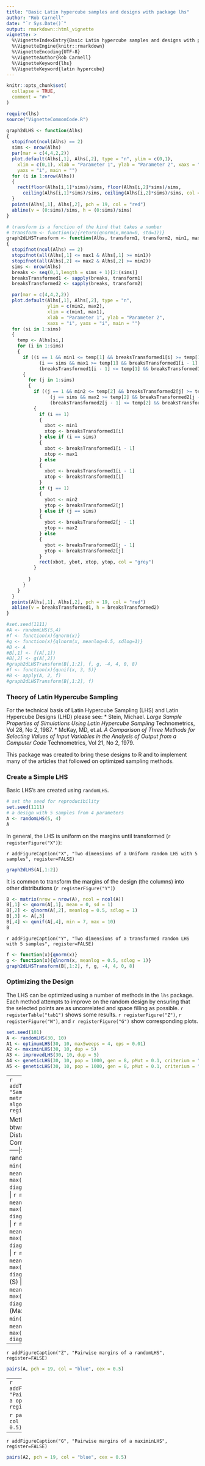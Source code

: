 ```yaml
---
title: "Basic Latin hypercube samples and designs with package lhs"
author: "Rob Carnell"
date: "`r Sys.Date()`"
output: rmarkdown::html_vignette
vignette: >
  %\VignetteIndexEntry{Basic Latin hypercube samples and designs with package lhs}
  %\VignetteEngine{knitr::rmarkdown}
  %\VignetteEncoding{UTF-8}
  %\VignetteAuthor{Rob Carnell}
  %\VignetteKeyword{lhs}
  %\VignetteKeyword{latin hypercube}
---
```


```r
knitr::opts_chunk$set(
  collapse = TRUE,
  comment = "#>"
)

require(lhs)
source("VignetteCommonCode.R")

graph2dLHS <- function(Alhs)
{
  stopifnot(ncol(Alhs) == 2)
  sims <- nrow(Alhs)
  par(mar = c(4,4,2,2))
  plot.default(Alhs[,1], Alhs[,2], type = "n", ylim = c(0,1),
    xlim = c(0,1), xlab = "Parameter 1", ylab = "Parameter 2", xaxs = "i", 
    yaxs = "i", main = "")
  for (i in 1:nrow(Alhs))
  {
    rect(floor(Alhs[i,1]*sims)/sims, floor(Alhs[i,2]*sims)/sims,
      ceiling(Alhs[i,1]*sims)/sims, ceiling(Alhs[i,2]*sims)/sims, col = "grey")
  }
  points(Alhs[,1], Alhs[,2], pch = 19, col = "red")
  abline(v = (0:sims)/sims, h = (0:sims)/sims)
}

# transform is a function of the kind that takes a number
# transform <- function(x){return(qnorm(x,mean=0, std=1))}
graph2dLHSTransform <- function(Alhs, transform1, transform2, min1, max1, min2, max2)
{
  stopifnot(ncol(Alhs) == 2)
  stopifnot(all(Alhs[,1] <= max1 & Alhs[,1] >= min1))
  stopifnot(all(Alhs[,2] <= max2 & Alhs[,2] >= min2))
  sims <- nrow(Alhs)
  breaks <- seq(0,1,length = sims + 1)[2:(sims)]
  breaksTransformed1 <- sapply(breaks, transform1)
  breaksTransformed2 <- sapply(breaks, transform2)

  par(mar = c(4,4,2,2))
  plot.default(Alhs[,1], Alhs[,2], type = "n", 
               ylim = c(min2, max2),
               xlim = c(min1, max1),
               xlab = "Parameter 1", ylab = "Parameter 2", 
               xaxs = "i", yaxs = "i", main = "")
  for (si in 1:sims)
  {
    temp <- Alhs[si,]
    for (i in 1:sims)
    {
      if ((i == 1 && min1 <= temp[1] && breaksTransformed1[i] >= temp[1]) ||
            (i == sims && max1 >= temp[1] && breaksTransformed1[i - 1] <= temp[1]) ||
            (breaksTransformed1[i - 1] <= temp[1] && breaksTransformed1[i] >= temp[1]))
      {
        for (j in 1:sims)
        {
          if ((j == 1 && min2 <= temp[2] && breaksTransformed2[j] >= temp[2]) ||
                (j == sims && max2 >= temp[2] && breaksTransformed2[j - 1] <= temp[2]) ||
                (breaksTransformed2[j - 1] <= temp[2] && breaksTransformed2[j] >= temp[2]))
          {
            if (i == 1)
            {
              xbot <- min1
              xtop <- breaksTransformed1[i]
            } else if (i == sims)
            {
              xbot <- breaksTransformed1[i - 1]
              xtop <- max1
            } else 
            {
              xbot <- breaksTransformed1[i - 1]
              xtop <- breaksTransformed1[i]
            }
            if (j == 1)
            {
              ybot <- min2
              ytop <- breaksTransformed2[j]
            } else if (j == sims)
            {
              ybot <- breaksTransformed2[j - 1]
              ytop <- max2
            } else 
            {
              ybot <- breaksTransformed2[j - 1]
              ytop <- breaksTransformed2[j]
            }
            rect(xbot, ybot, xtop, ytop, col = "grey")
          }
          
        }
      }
    }
  }
  points(Alhs[,1], Alhs[,2], pch = 19, col = "red")
  abline(v = breaksTransformed1, h = breaksTransformed2)
}

#set.seed(1111)
#A <- randomLHS(5,4)
#f <- function(x){qnorm(x)}
#g <- function(x){qlnorm(x, meanlog=0.5, sdlog=1)}
#B <- A
#B[,1] <- f(A[,1])
#B[,2] <- g(A[,2])
#graph2dLHSTransform(B[,1:2], f, g, -4, 4, 0, 8)
#f <- function(x){qunif(x, 3, 5)}
#B <- apply(A, 2, f)
#graph2dLHSTransform(B[,1:2], f)

```

### Theory of Latin Hypercube Sampling

For the technical basis of Latin Hypercube Sampling (LHS) and Latin Hypercube Designs (LHD) please see:
* Stein, Michael.  _Large Sample Properties of Simulations Using Latin Hypercube Sampling_ Technometrics, Vol 28, No 2, 1987.
* McKay, MD, et.al. _A Comparison of Three Methods for Selecting Values of Input Variables in the Analysis of Output from a Computer Code_ Technometrics, Vol 21, No 2, 1979.

This package was created to bring these designs to R and to implement many of the articles that followed on optimized sampling methods.

### Create a Simple LHS

Basic LHS's are created using `randomLHS`.

```r
# set the seed for reproducibility
set.seed(1111)
# a design with 5 samples from 4 parameters
A <- randomLHS(5, 4) 
A
```

In general, the LHS is uniform on the margins until transformed (`r registerFigure("X")`):

`r addFigureCaption("X", "Two dimensions of a Uniform random LHS with 5 samples", register=FALSE)`

```r
graph2dLHS(A[,1:2])
```

It is common to transform the margins of the design (the columns) into other
distributions (`r registerFigure("Y")`)

```r
B <- matrix(nrow = nrow(A), ncol = ncol(A))
B[,1] <- qnorm(A[,1], mean = 0, sd = 1)
B[,2] <- qlnorm(A[,2], meanlog = 0.5, sdlog = 1)
B[,3] <- A[,3]
B[,4] <- qunif(A[,4], min = 7, max = 10)
B
```

`r addFigureCaption("Y", "Two dimensions of a transformed random LHS with 5 samples", register=FALSE)`

```r
f <- function(x){qnorm(x)}
g <- function(x){qlnorm(x, meanlog = 0.5, sdlog = 1)}
graph2dLHSTransform(B[,1:2], f, g, -4, 4, 0, 8)
```

### Optimizing the Design

The LHS can be optimized using a number of methods in the `lhs` package.  Each
method attempts to improve on the random design by ensuring that the selected
points are as uncorrelated and space filling as possible.  `r registerTable("tab1")` shows
some results.  `r registerFigure("Z")`, `r registerFigure("W")`, and `r registerFigure("G")`
show corresponding plots.

```r
set.seed(101)
A <- randomLHS(30, 10)
A1 <- optimumLHS(30, 10, maxSweeps = 4, eps = 0.01)
A2 <- maximinLHS(30, 10, dup = 5)
A3 <- improvedLHS(30, 10, dup = 5)
A4 <- geneticLHS(30, 10, pop = 1000, gen = 8, pMut = 0.1, criterium = "S")
A5 <- geneticLHS(30, 10, pop = 1000, gen = 8, pMut = 0.1, criterium = "Maximin")
```

-----
`r addTableCaption("tab1", "Sample results and metrics of various LHS algorithms", register=FALSE)`

Method | Min Distance btwn pts | Mean Distance btwn pts | Max Correlation btwn pts
:-----|:-----:|:-----:|:-----:
randomLHS | `r min(dist(A))` | `r mean(dist(A))` | `r max(abs(cor(A)-diag(10)))`
optimumLHS | `r min(dist(A1))` | `r mean(dist(A1))` | `r max(abs(cor(A1)-diag(10)))`
maximinLHS | `r min(dist(A2))` | `r mean(dist(A2))` | `r max(abs(cor(A2)-diag(10)))`
improvedLHS | `r min(dist(A3))` | `r mean(dist(A3))` | `r max(abs(cor(A3)-diag(10)))`
geneticLHS (S) | `r min(dist(A4))` | `r mean(dist(A4))` | `r max(abs(cor(A4)-diag(10)))`
geneticLHS (Maximin) | `r min(dist(A5))` | `r mean(dist(A5))` | `r max(abs(cor(A5)-diag(10)))`
-----

`r addFigureCaption("Z", "Pairwise margins of a randomLHS", register=FALSE)`

```r
pairs(A, pch = 19, col = "blue", cex = 0.5)
```

-----
`r addFigureCaption("W", "Pairwise margins of a optimumLHS", register=FALSE)`

```r
pairs(A1, pch = 19, col = "blue", cex = 0.5)
```

-----
`r addFigureCaption("G", "Pairwise margins of a maximinLHS", register=FALSE)`

```r
pairs(A2, pch = 19, col = "blue", cex = 0.5)
```

